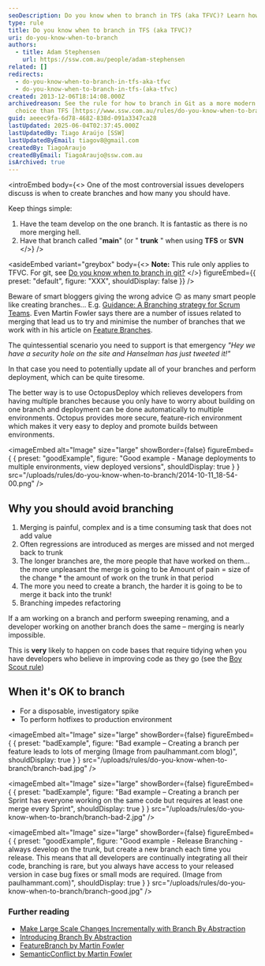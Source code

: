 ```yaml
---
seoDescription: Do you know when to branch in TFS (aka TFVC)? Learn how to simplify your workflow and avoid merging hell by understanding when to create branches.
type: rule
title: Do you know when to branch in TFS (aka TFVC)?
uri: do-you-know-when-to-branch
authors:
  - title: Adam Stephensen
    url: https://ssw.com.au/people/adam-stephensen
related: []
redirects:
  - do-you-know-when-to-branch-in-tfs-aka-tfvc
  - do-you-know-when-to-branch-in-tfs-(aka-tfvc)
created: 2013-12-06T18:14:08.000Z
archivedreason: See the rule for how to branch in Git as a more modern tool
  choice than TFS [https://www.ssw.com.au/rules/do-you-know-when-to-branch-in-git](/rules/do-you-know-when-to-branch-in-git)
guid: aeeec9fa-6d78-4682-838d-091a3347ca28
lastUpdated: 2025-06-04T02:37:45.000Z
lastUpdatedBy: Tiago Araújo [SSW]
lastUpdatedByEmail: tiagov8@gmail.com
createdBy: TiagoAraujo
createdByEmail: TiagoAraujo@ssw.com.au
isArchived: true
---
```


<introEmbed
  body={<>
One of the most controversial issues developers discuss is when to create branches and how many you should have.

Keep things simple:

1. Have the team develop on the one branch. It is fantastic as there is no more merging hell.
2. Have that branch called "**main**" (or " **trunk** " when using **TFS** or **SVN**
  </>}
/>

<asideEmbed
  variant="greybox"
  body={<>
    **Note:** This rule only applies to TFVC. For git, see [Do you know when to branch in git?](/do-you-know-when-to-branch-in-git)
  </>}
  figureEmbed={{
    preset: "default",
    figure: "XXX",
    shouldDisplay: false
  }}
/>


Beware of smart bloggers giving the wrong advice 🙃 as many smart people like creating branches... E.g. [Guidance: A Branching strategy for Scrum Teams](https://nkdagility.com/resources/blog/guidance-a-branching-strategy-for-scrum-teams/). Even Martin Fowler says there are a number of issues related to merging that lead us to try and minimise the number of branches that we work with in his article on [Feature Branches](https://martinfowler.com/bliki/FeatureBranch.html).

The quintessential scenario you need to support is that emergency _"Hey we have a security hole on the site and Hanselman has just tweeted it!"_

In that case you need to potentially update all of your branches and perform deployment, which can be quite tiresome.

The better way is to use OctopusDeploy which relieves developers from having multiple branches because you only have to worry about building on one branch and deployment can be done automatically to multiple environments. Octopus provides more secure, feature-rich environment which makes it very easy to deploy and promote builds between environments.

<imageEmbed
  alt="Image"
  size="large"
  showBorder={false}
  figureEmbed={ {
    preset: "goodExample",
    figure: "Good example - Manage deployments to multiple environments, view deployed versions",
    shouldDisplay: true
  } }
  src="/uploads/rules/do-you-know-when-to-branch/2014-10-11_18-54-00.png"
/>


## Why you should avoid branching

1. Merging is painful, complex and is a time consuming task that does not add value
2. Often regressions are introduced as merges are missed and not merged back to trunk
3. The longer branches are, the more people that have worked on them... the more unpleasant the merge is going to be
   Amount of pain = size of the change \* the amount of work on the trunk in that period
4. The more you need to create a branch, the harder it is going to be to merge it back into the trunk!
5. Branching impedes refactoring

If a am working on a branch and perform sweeping renaming, and a developer working on another branch does the same – merging is nearly impossible.

This is **very** likely to happen on code bases that require tidying when you have developers who believe in improving code as they go (see the [Boy Scout rule](/follow-boy-scout-rule))

## When it's OK to branch

* For a disposable, investigatory spike
* To perform hotfixes to production environment

<imageEmbed
  alt="Image"
  size="large"
  showBorder={false}
  figureEmbed={ {
    preset: "badExample",
    figure: "Bad example – Creating a branch per feature leads to lots of merging (Image from paulhammant.com blog)",
    shouldDisplay: true
  } }
  src="/uploads/rules/do-you-know-when-to-branch/branch-bad.jpg"
/>


<imageEmbed
  alt="Image"
  size="large"
  showBorder={false}
  figureEmbed={ {
    preset: "badExample",
    figure: "Bad example – Creating a branch per Sprint has everyone working on the same code but requires at least one merge every Sprint",
    shouldDisplay: true
  } }
  src="/uploads/rules/do-you-know-when-to-branch/branch-bad-2.jpg"
/>


<imageEmbed
  alt="Image"
  size="large"
  showBorder={false}
  figureEmbed={ {
    preset: "goodExample",
    figure: "Good example - Release Branching - always develop on the trunk, but create a new branch each time you release. This means that all developers are continually integrating all their code, branching is rare, but you always have access to your released version in case bug fixes or small mods are required. (Image from paulhammant.com)",
    shouldDisplay: true
  } }
  src="/uploads/rules/do-you-know-when-to-branch/branch-good.jpg"
/>


### Further reading

* [Make Large Scale Changes Incrementally with Branch By Abstraction](https://continuousdelivery.com/2011/05/make-large-scale-changes-incrementally-with-branch-by-abstraction/)
* [Introducing Branch By Abstraction](https://paulhammant.com/blog/branch_by_abstraction.html)
* [FeatureBranch by Martin Fowler](https://martinfowler.com/bliki/FeatureBranch.html)
* [SemanticConflict by Martin Fowler](https://martinfowler.com/bliki/SemanticConflict.html)

